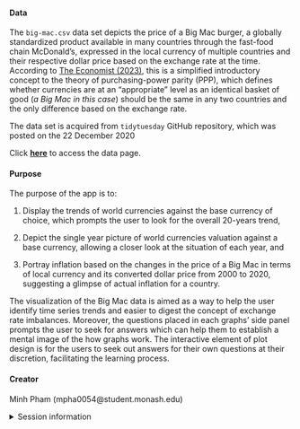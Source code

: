 
#### Data

The `big-mac.csv` data set depicts the price of a Big Mac burger, a globally standardized product available in many countries through the fast-food chain McDonald's, expressed in the local currency of multiple countries and their respective dollar price based on the exchange rate at the time. According to [The Economist (2023)](https://www.economist.com/bigmacindex/2023), this is a simplified introductory concept to the theory of purchasing-power parity (PPP), which defines whether currencies are at an "appropriate" level as an identical basket of good (*a Big Mac in this case*) should be the same in any two countries and the only difference based on the exchange rate. 

The data set is acquired from `tidytuesday` GitHub repository, which was posted on the 22 December 2020

Click [**here**](https://github.com/rfordatascience/tidytuesday/blob/master/data/2020/2020-12-22/big-mac.csv) to access the data page. 

#### Purpose

The purpose of the app is to:

1. Display the trends of world currencies against the base currency of choice, which prompts the user to look for the overall 20-years trend,

2. Depict the single year picture of world currencies valuation against a base currency, allowing a closer look at the situation of each year, and

3. Portray inflation based on the changes in the price of a Big Mac in terms of local currency and its converted dollar price from 2000 to 2020, suggesting a glimpse of actual inflation for a country.

The visualization of the Big Mac data is aimed as a way to help the user identify time series trends and easier to digest the concept of exchange rate imbalances. Moreover, the questions placed in each graphs' side panel prompts the user to seek for answers which can help them to establish a mental image of the how graphs work. The interactive element of plot design is for the users to seek out answers for their own questions at their discretion, facilitating the learning process.

#### Creator

Minh Pham (mpha0054@student.monash.edu)

<details>
<summary>Session information</summary>
```r
sessioninfo::session_info()
```
</details>
